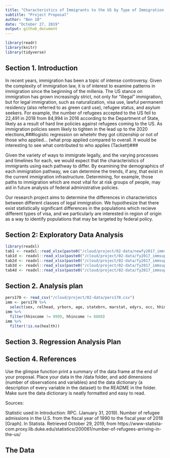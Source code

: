```yaml
---
title: "Characteristics of Immigrants to the US by Type of Immigration Status"
subtitle: "Project Proposal"
author: "Ben 10"
date: "October 27, 2019"
output: github_document
---
```


```r
library(readr)
library(knitr)
library(tidyverse)
```

## Section 1. Introduction
In recent years, immigration has been a topic of intense controversy. Given the complexity of immigration law, it is of interest to examine patterns in immigration since the beginning of the millenia. The US stance on immigration has grown increasingly strict, not only for "illegal" immigration, but for legal immigration, such as naturalization, visa use, lawful permanent residency (also referred to as green card use), refugee status, and asylum seekers. For example, the number of refugees accepted to the US fell to 22,491 in 2018 from 84,994 in 2016 according to the Department of State, likely as a result of hard line policies against refugees coming to the US. As immigration policies seem likely to tighten in the lead up to the 2020 elections,###logistic regression on whetehr they got citizenship or not of those who applied... (what prop applied compared to overall. It would be interesting to see what contributed to who applies (Tackett)###

Given the variety of ways to immigrate legally, and the varying processes and timelines for each, we would expect that the characteristics of immigrants using each pathway to differ. By examining the demographics of each immigration pathway, we can determine the trends, if any, that exist in the current immigration infrastructure. Determining, for example, those paths to immigration which are most vital for at risk groups of people, may aid in future analysis of federal administrative policies. 

Our research project aims to determine the differences in characteristics between different classes of legal immigration. We hypothesize that there exist statistically significant differences in the populations which recieve different types of visa, and we particularly are interested in region of origin as a way to identify populations that may be targeted by federal policy. 

## Section 2: Exploratory Data Analysis

```r
library(readxl)
tab1 <- readxl::read_xlsx(paste0("/cloud/project/02-data/newfy2017_immsuptable1d.xlsx"))
tab1d <- readxl::read_xlsx(paste0("/cloud/project/02-data/fy2017_immsuptable1d.xlsx"))
tab2d <- readxl::read_xlsx(paste0("/cloud/project/02-data/fy2017_immsuptable2d.xlsx"))
tab3d <- readxl::read_xlsx(paste0("/cloud/project/02-data/fy2017_immsuptable3d.xlsx"))
tab4d <- readxl::read_xlsx(paste0("/cloud/project/02-data/fy2017_immsuptable4d.xlsx"))
```


## Section 2. Analysis plan

```r
pers170 <- read_csv("/cloud/project/02-data/pers170.csv")
imm <- pers170 %>%
  select(sex, relhead, yrborn, age, statebrn, marstat, edyrs, occ, hhincome, ldowage, health, healthly, healthnw)
imm %>%
  filter(hhincome != 9999, hhincome != 8888)
imm %>%
  filter(!is.na(health))
```

## Section 3. Regression Analysis Plan

## Section 4. References

Use the glimpse function print a summary of the data frame at the end of your proposal.
Place your data in the /data folder, and add dimensions (number of observations and variables) and the data dictionary (a description of every variable in the dataset) to the README in the folder. Make sure the data dictionary is neatly formatted and easy to read.

Sources:

Statistic used in Introduction:
RPC. (January 31, 2019). Number of refugee admissions in the U.S. from the fiscal year of 1990 to the fiscal year of 2018 [Graph]. In Statista. Retrieved October 29, 2019, from https://www-statista-com.proxy.lib.duke.edu/statistics/200061/number-of-refugees-arriving-in-the-us/

## The Data